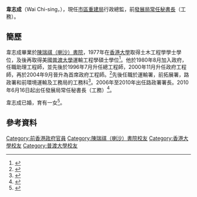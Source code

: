 '''韋志成'''{{GBSHK}}{{JP}}（Wai Chi-sing，{{bd|1955年|4月11日}}），現任[[市區重建局|市區重建局]]行政總監，前[[發展局|發展局]][[常任秘書長|常任秘書長]]（工務）。

==簡歷==
韋志成畢業於[[陳瑞祺（喇沙）書院|陳瑞祺（喇沙）書院]]，1977年在[[香港大學|香港大學]]取得土木工程學學士學位，及後再取得美國[[普渡大學|普渡大學]]運輸工程學碩士學位<ref>{{Cite web |url=http://www.devb.gov.hk/tc/about_us/organisation_/works/ |title=發展局常任秘書長(工務)韋志成 |access-date=2013-10-26 |archive-date=2020-04-29 |archive-url=https://web.archive.org/web/20200429103519/https://www.devb.gov.hk/tc/about_us/organisation_/works/ |dead-url=no }}</ref>。他於1980年8月加入政府，任職助理工程師，並先後於1996年7月升任總工程師，2000年11月升任政府工程師，再於2004年9月晉升為首席政府工程師。<ref>{{Cite web |url=http://www.info.gov.hk/gia/general/201503/20/P201503200542.htm |title=高層官員任命，２０１５年３月２０日 |access-date=2015-09-05 |archive-date=2020-04-29 |archive-url=https://web.archive.org/web/20200429103521/https://www.info.gov.hk/gia/general/201503/20/P201503200542.htm |dead-url=no }}</ref>先後任職於運輸署，前拓展署，路政署和前環境運輸及工務局的工務科<ref>{{Cite web |url=https://www.hkie-engineeringweek.hk/tc/ir-wai-chi-sing.php |title=韋志成工程師 |access-date=2013-10-26 |archive-date=2013-10-29 |archive-url=https://web.archive.org/web/20131029210310/https://www.hkie-engineeringweek.hk/tc/ir-wai-chi-sing.php |dead-url=yes }}</ref>。2006年至2010年出任路政署署長。2010年6月16日起出任發展局常任秘書長（工務）<ref>{{Cite web |url=http://archive.news.gov.hk/isd/ebulletin/tc/category/administration/100524/html/100524tc06002.htm |title=韋志成任發展局常秘 |access-date=2013-10-26 |archive-date=2016-03-07 |archive-url=https://web.archive.org/web/20160307022900/http://archive.news.gov.hk/isd/ebulletin/tc/category/administration/100524/html/100524tc06002.htm |dead-url=no }}</ref>。

韋志成已婚，育有一女<ref>{{Cite web |url=http://archive.news.gov.hk/isd/ebulletin/tc/category/administration/070719/features/html/070719tc01001.htm |title=韋志成與女兒  一起踏上成長路 |access-date=2013-10-26 |archive-date=2013-10-30 |archive-url=https://web.archive.org/web/20131030010418/http://archive.news.gov.hk/isd/ebulletin/tc/category/administration/070719/features/html/070719tc01001.htm |dead-url=no }}</ref>。

{{start box}}

{{s-gov}}
{{s-before|[[麥齊光|麥齊光]]}}
{{s-title|[[File:Hong_Kong_SAR_Regional_Emblem.svg|22px]][[發展局|發展局常任秘書長（工務）]]|2010年 - 2015年}}
{{s-after|[[韓志強|韓志強]]}}
{{s-before|[[麥齊光|麥齊光]]}}
{{s-title|<!-- 注释出：[[File:Highways_Department.svg|22px]] -->[[路政署|路政署署長]]|2006年 - 2010年}}
{{s-after|[[劉家強|劉家強]]}}
{{S-other}}
{{s-before|[[林濬|林濬]]}}
{{s-title|<!-- 注释: [[File:Urban_Renewal_Authority.svg|52px]] -->[[市區重建局|市區重建局]]行政總監|2016年6月15日— }}
{{s-inc}}
{{end box}}

== 參考資料 ==
{{reflist}}

{{DEFAULTSORT:Wai}}
[[Category:前香港政府官員|Category:前香港政府官員]]
[[Category:陳瑞祺（喇沙）書院校友|Category:陳瑞祺（喇沙）書院校友]]
[[Category:香港大學校友|Category:香港大學校友]]
[[Category:普渡大學校友|Category:普渡大學校友]]